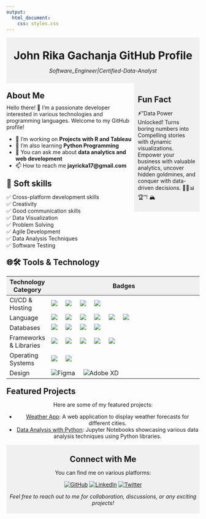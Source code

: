 ```yaml
---
output:
  html_document:
    css: styles.css
---
```


<style>
/* Custom CSS */
.header {
  text-align: center;
  background-color: #f0f0f0;
  padding: 10px;
}

.footer {
  text-align: center;
  background-color: #f0f0f0;
  padding: 5px;
}

.sidebar {
  float: right;
  width: 30%;
  background-color: #f0f0f0;
  padding: 10px;
}

/* Add alignment classes */
.left-align {
  text-align: left;
}

.right-align {
  text-align: right;
}

.center-align {
  text-align: center;
}

/* Add spacing between headings */
h1, h2, h3, h4, h5, h6 {
  margin-top: 20px;
  margin-bottom: 10px;
}

</style>

<div class="header">
  <h1 align="center">John Rika Gachanja GitHub Profile</h1>
  <p align="center"><em>Software_Engineer|Certified-Data-Analyst</em></p>
</div>

<div class="sidebar">
  <h2>Fun Fact</h2>
  **⚡**"Data Power Unlocked! Turns boring numbers into Compelling stories with dynamic visualizations. Empower your business with valuable analytics, uncover hidden goldmines, and conquer with data-driven decisions. 🚀💼📊🏆"! 🏔️
</div>

## About Me

<div class="left-align">
Hello there! 👋 I'm a passionate developer interested in various technologies and programming languages. Welcome to my GitHub profile!
<p>
- 🔭 I’m working on **Projects with R and Tableau**
- 🌱 I’m also learning **Python Programming**
- 💬 You can ask me about **data analytics and web development**
- 📫 How to reach me **jayricka17@gmail.com**
<p/>

</div>

## 👔 **Soft skills**

✅ Cross-platform development skills<br>
✅ Creativity<br>
✅ Good communication skills<br>
✅ Data Visualization<br>
✅ Problem Solving<br>
✅ Agile Development<br>
✅ Data Analysis Techniques<br>
✅ Software Testing

## 🌐🛠 Tools & Technology

<!-- Table alignment -->
<div class="center-align">
  
| Technology Category      | Badges                                                                                                    |
|--------------------------|-----------------------------------------------------------------------------------------------------------|
| CI/CD & Hosting          | <img src="https://img.shields.io/badge/github-%23121011.svg?style=for-the-badge&logo=github&logoColor=white"> &nbsp;&nbsp;&nbsp; <img src="https://img.shields.io/badge/AWS-%23FF9900.svg?style=for-the-badge&logo=amazon-aws&logoColor=white"> &nbsp;&nbsp;&nbsp; <img src="https://img.shields.io/badge/netlify-%23000000.svg?style=for-the-badge&logo=netlify&logoColor=#00C7B7"> &nbsp;&nbsp;&nbsp; <img src="https://img.shields.io/badge/heroku-%23430098.svg?style=for-the-badge&logo=heroku&logoColor=white"> |
| Language                 | <img src="https://img.shields.io/badge/HTML5-E34F26?style=for-the-badge&logo=html5&logoColor=white"> &nbsp;&nbsp;&nbsp; <img src="https://img.shields.io/badge/R-%23276DC3.svg?style=for-the-badge&logo=r&logoColor=white"> &nbsp;&nbsp;&nbsp; <img src="https://img.shields.io/badge/CSS3-1572B6?style=for-the-badge&logo=css3&logoColor=white"> &nbsp;&nbsp;&nbsp; <img src="https://img.shields.io/badge/c-%2300599C.svg?style=for-the-badge&logo=c&logoColor=white"> &nbsp;&nbsp;&nbsp; <img src="https://img.shields.io/badge/python-%233776AB.svg?style=for-the-badge&logo=python&logoColor=white"> &nbsp;&nbsp;&nbsp; <img src="https://img.shields.io/badge/JavaScript-323330?style=for-the-badge&logo=javascript&logoColor=F7DF1E"> |
| Databases                | <img src="https://img.shields.io/badge/mysql-%2300f.svg?style=for-the-badge&logo=mysql&logoColor=white"> &nbsp;&nbsp;&nbsp; <img src="https://img.shields.io/badge/PostgreSQL-316192?style=for-the-badge&logo=postgresql&logoColor=white"> &nbsp;&nbsp;&nbsp; <img src="https://img.shields.io/badge/MongoDB-%234ea94b.svg?style=for-the-badge&logo=mongodb&logoColor=white"> &nbsp;&nbsp;&nbsp; <img src="https://img.shields.io/badge/firebase-%23039BE5.svg?style=for-the-badge&logo=firebase"> |
| Frameworks & Libraries   | <img src="https://img.shields.io/badge/Django-%23092E20.svg?style=for-the-badge&logo=django&logoColor=white"> &nbsp;&nbsp;&nbsp; <img src="https://img.shields.io/badge/Bootstrap-563D7C?style=for-the-badge&logo=bootstrap&logoColor=white"> &nbsp;&nbsp;&nbsp; <img src="https://img.shields.io/badge/React-20232A?style=for-the-badge&logo=react&logoColor=61DAFB"> &nbsp;&nbsp;&nbsp; <img src="https://img.shields.io/badge/Express-000?style=for-the-badge&logo=express&logoColor=white"> &nbsp;&nbsp;&nbsp; <img src="https://img.shields.io/badge/node.js-6DA55F?style=for-the-badge&logo=node.js&logoColor=white"> |
| Operating Systems        | <img src="https://img.shields.io/badge/Linux-FCC624?style=for-the-badge&logo=linux&logoColor=black"> &nbsp;&nbsp;&nbsp; <img src="https://img.shields.io/badge/Windows-0078D6?style=for-the-badge&logo=windows&logoColor=white"> |
| Design                   | ![Figma](https://img.shields.io/badge/figma-%23F24E1E.svg?style=for-the-badge&logo=figma&logoColor=white) &nbsp;&nbsp;&nbsp; ![Adobe XD](https://img.shields.io/badge/Adobe%20XD-470137?style=for-the-badge&logo=Adobe%20XD&logoColor=#FF61F6) |

</div>

## Featured Projects

<div class="center-align">

Here are some of my featured projects:

- [Weather App](https://github.com/johndoe/weather-app): A web application to display weather forecasts for different cities.
- [Data Analysis with Python](https://github.com/johndoe/data-analysis): Jupyter Notebooks showcasing various data analysis techniques using Python libraries.

</div>

<div class="footer">

# Connect with Me

You can find me on various platforms:

[![GitHub](https://img.shields.io/badge/GitHub-181717?style=for-the-badge&logo=github&logoColor=white)](https://github.com/jayricka)
[![LinkedIn](https://img.shields.io/badge/LinkedIn-0077B5?style=for-the-badge&logo=linkedin&logoColor=white)](https://www.linkedin.com/in/j-rika-g/)
[![Twitter](https://img.shields.io/badge/Twitter-1DA1F2?style=for-the-badge&logo=twitter&logoColor=white)](https://twitter.com/RickaGacha)

*Feel free to reach out to me for collaboration, discussions, or any exciting projects!*

</div>

<!--
  Credits: This README template is inspired by many awesome profiles on GitHub.
  Special thanks to the GitHub community for creating such wonderful resources.
  Feel free to customize it as per your requirements.
-->

